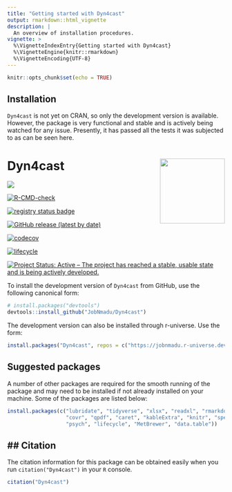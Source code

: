 ```yaml
---
title: "Getting started with Dyn4cast"
output: rmarkdown::html_vignette
description: |
  An overview of installation procedures.
vignette: >
  %\VignetteIndexEntry{Getting started with Dyn4cast}
  %\VignetteEngine{knitr::rmarkdown}
  %\VignetteEncoding{UTF-8}
---
```


```r
knitr::opts_chunk$set(echo = TRUE)
```

## Installation

`Dyn4cast` is not yet on CRAN, so only the development version is available. However, the package is very functional and stable and is actively being watched for any issue. Presently, it has passed all the tests it was subjected to as can be seen here.

# Dyn4cast  <img src="man/figures/logo.png" align="right" alt="" width="150" height="150" />  

<!-- badges: start -->

[![](https://img.shields.io/badge/Made%20With-R-9cf)](https://github.com/JobNmadu/Dyn4cast)

[![R-CMD-check](https://github.com/JobNmadu/Dyn4cast/actions/workflows/R-CMD-check.yaml/badge.svg)](https://github.com/JobNmadu/Dyn4cast/actions/workflows/R-CMD-check.yaml)

[![registry status badge](https://jobnmadu.r-universe.dev/badges/:registry)](https://jobnmadu.r-universe.dev/)

[![GitHub release (latest by date)](https://img.shields.io/github/v/release/JobNmadu/Dyn4cast?color=green)](https://github.com/JobNmadu/Dyn4cast/releases)

[![codecov](https://codecov.io/gh/JobNmadu/Dyn4cast/graph/badge.svg?token=RYV9KWHBN5)](https://codecov.io/gh/JobNmadu/Dyn4cast)  

[![lifecycle](https://img.shields.io/badge/lifecycle-stable-brightgreen.svg)](https://www.tidyverse.org/lifecycle/#stable)

[![Project Status: Active – The project has reached a stable, usable state and is being actively developed.](https://www.repostatus.org/badges/latest/active.svg)](https://www.repostatus.org/#active)

<!-- badges: end -->


To install the development version of `Dyn4cast` from GitHub, use the following canonical form:
 
```r

# install.packages("devtools")
devtools::install_github("JobNmadu/Dyn4cast")
```

The development version can also be installed through r-universe. Use the form:

```r

install.packages("Dyn4cast", repos = c("https://jobnmadu.r-universe.dev", "https://cloud.r-project.org"))
```

## Suggested packages

A number of other packages are required for the smooth running of the package and may need to be installed if not already installed on your machine. Some of the packages are listed below:

```r
install.packages(c("lubridate", "tidyverse", "xlsx", "readxl", "rmarkdown",
                   "covr", "qpdf", "caret", "kableExtra", "knitr", "spelling",
                   "psych", "lifecycle", "MetBrewer", "data.table"))
```

## ## Citation

The citation information for this package can be obtained easily when you run `citation("Dyn4cast")` in your `R` console.

```r

citation("Dyn4cast")

```

